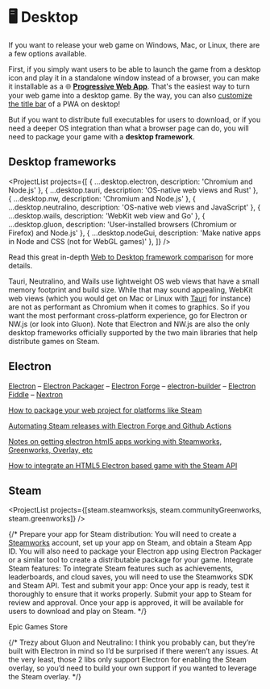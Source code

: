 
# 🖥 Desktop

If you want to release your web game on Windows, Mac, or Linux, there are a few options available.

First, if you simply want users to be able to launch the game from a desktop icon and play it in a standalone window instead of a browser, you can make it installable as a 🌐 [**Progressive Web App**](/publishing/pwa). That's the easiest way to turn your web game into a desktop game. By the way, you can also [customize the title bar](https://learn.microsoft.com/en-us/microsoft-edge/progressive-web-apps-chromium/how-to/window-controls-overlay) of a PWA on desktop!

But if you want to distribute full executables for users to download, or if you need a deeper OS integration than what a browser page can do, you will need to package your game with a **desktop framework**.

## Desktop frameworks

<ProjectList
  projects={[
    { ...desktop.electron, description: 'Chromium and Node.js' },
    { ...desktop.tauri, description: 'OS-native web views and Rust' },
    { ...desktop.nw, description: 'Chromium and Node.js' },
    { ...desktop.neutralino, description: 'OS-native web views and JavaScript' },
    { ...desktop.wails, description: 'WebKit web view and Go' },
    { ...desktop.gluon, description: 'User-installed browsers (Chromium or Firefox) and Node.js' },
    { ...desktop.nodeGui, description: 'Make native apps in Node and CSS (not for WebGL games)' },
  ]}
/>

Read this great in-depth [Web to Desktop framework comparison](https://github.com/Elanis/web-to-desktop-framework-comparison) for more details.

Tauri, Neutralino, and Wails use lightweight OS web views that have a small memory footprint and build size. While that may sound appealing, WebKit web views (which you would get on Mac or Linux with [Tauri](https://tauri.app/v1/references/webview-versions/) for instance) are not as performant as Chromium when it comes to graphics. So if you want the most performant cross-platform experience, go for Electron or NW.js (or look into Gluon). Note that Electron and NW.js are also the only desktop frameworks officially supported by the two main libraries that help distribute games on Steam.

## Electron

<Todo>

[Electron](https://www.electronjs.org/) – [Electron Packager](https://github.com/electron/electron-packager) – [Electron Forge](https://www.electronforge.io/) – [electron-builder](https://www.electron.build/) – [Electron Fiddle](https://www.electronjs.org/fiddle) – [Nextron](https://github.com/saltyshiomix/nextron)

[How to package your web project for platforms like Steam](https://codepen.io/punkydrewster713/post/package-web-project-for-steam)

[Automating Steam releases with Electron Forge and Github Actions](https://trashmoon.com/blog/2022/automating-steam-releases-for-html-games-with-electron-forge-and-github-actions/)

[Notes on getting electron html5 apps working with Steamworks, Greenworks, Overlay, etc](https://github.com/JamesMoulang/electron-steam-notes)

[How to integrate an HTML5 Electron based game with the Steam API](https://liana.one/integrate-electron-steam-api-steamworks)

</Todo>

## Steam

<ProjectList projects={[steam.steamworksjs, steam.communityGreenworks, steam.greenworks]} />

{/* Prepare your app for Steam distribution: You will need to create a [Steamworks](https://partner.steamgames.com/) account, set up your app on Steam, and obtain a Steam App ID. You will also need to package your Electron app using Electron Packager or a similar tool to create a distributable package for your game. Integrate Steam features: To integrate Steam features such as achievements, leaderboards, and cloud saves, you will need to use the Steamworks SDK and Steam API. Test and submit your app: Once your app is ready, test it thoroughly to ensure that it works properly. Submit your app to Steam for review and approval. Once your app is approved, it will be available for users to download and play on Steam. */}

<Todo>

Epic Games Store

</Todo>

{/* Trezy about Gluon and Neutralino: I think you probably can, but they’re built with Electron in mind so I’d be surprised if there weren’t any issues. At the very least, those 2 libs only support Electron for enabling the Steam overlay, so you’d need to build your own support if you wanted to leverage the Steam overlay. */}
